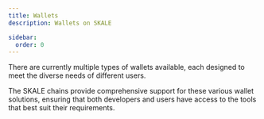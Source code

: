 ```yaml
---
title: Wallets
description: Wallets on SKALE

sidebar:
  order: 0
---
```



There are currently multiple types of wallets available, each designed to meet the diverse needs of different users. 

The SKALE chains provide comprehensive support for these various wallet solutions, ensuring that both developers and users have access to the tools that best suit their requirements.

<CardGrid>
	<LinkCard
		title="Non-Custodial"
		href="/builders/tools/wallets/non-custodial"
		description="Users control private keys and manage their own security"
		/>
	<LinkCard
		title="Custodial"
		href="/builders/tools/wallets/custodial"
		description="Third-party manages the private keys, providing a simpler user experience"
	/>
	<LinkCard
		title="MPC"
		href="/builders/tools/wallets/mpc"
		description="Wallets utilizing distributed key management to enhance security and recovery"
	/>
	<LinkCard
		title="Wallet Aggregators"
		href="/builders/tools/wallets/aggregator"
		description="Wallet aggregators allow for a variety of wallet connections"
	/>
</CardGrid>
